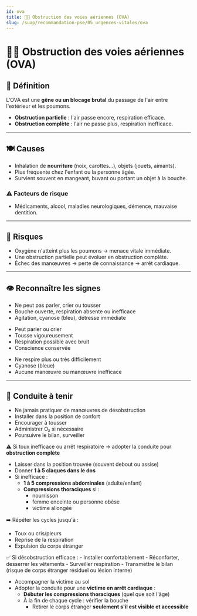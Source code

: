---
id: ova
title: 😮‍💨 Obstruction des voies aériennes (OVA)
slug: /suap/recommandation-pse/05_urgences-vitales/ova
---


# 😮‍💨 Obstruction des voies aériennes (OVA)

## 🧠 Définition

L'OVA est une **gêne ou un blocage brutal** du passage de l'air entre l'extérieur et les poumons.

- **Obstruction partielle** : l'air passe encore, respiration efficace.
- **Obstruction complète** : l'air ne passe plus, respiration inefficace.

---

## 🍽️ Causes

- Inhalation de **nourriture** (noix, carottes…), objets (jouets, aimants).
- Plus fréquente chez l'enfant ou la personne âgée.
- Survient souvent en mangeant, buvant ou portant un objet à la bouche.

### ⚠️ Facteurs de risque

- Médicaments, alcool, maladies neurologiques, démence, mauvaise dentition.

---

## 🚨 Risques

- Oxygène n'atteint plus les poumons → menace vitale immédiate.
- Une obstruction partielle peut évoluer en obstruction complète.
- Échec des manœuvres → perte de connaissance → arrêt cardiaque.

---

## 👁️ Reconnaître les signes

<Tabs>
  <TabItem value="complete" label="❌ Obstruction complète">

  - Ne peut pas parler, crier ou tousser
  - Bouche ouverte, respiration absente ou inefficace
  - Agitation, cyanose (bleu), détresse immédiate

  </TabItem>

  <TabItem value="partielle" label="⚠️ Obstruction partielle">

  - Peut parler ou crier
  - Tousse vigoureusement
  - Respiration possible avec bruit
  - Conscience conservée

  </TabItem>

  <TabItem value="inconsciente" label="🧍‍♀️ Inconsciente">

  - Ne respire plus ou très difficilement
  - Cyanose (bleue)
  - Aucune manœuvre ou manœuvre inefficace

  </TabItem>
</Tabs>

---

## 🧯 Conduite à tenir

<Tabs>
  <TabItem value="partielle" label="⚠️ Obstruction partielle">

  - Ne jamais pratiquer de manœuvres de désobstruction
  - Installer dans la position de confort
  - Encourager à tousser
  - Administrer O₂ si nécessaire
  - Poursuivre le bilan, surveiller

  ⚠️ Si toux inefficace ou arrêt respiratoire → adopter la conduite pour **obstruction complète**

  </TabItem>

  <TabItem value="complete" label="❌ Obstruction complète (conscient)">

  - Laisser dans la position trouvée (souvent debout ou assise)
  - Donner **1 à 5 claques dans le dos**
  - Si inefficace :
    - **1 à 5 compressions abdominales** (adulte/enfant)
    - **Compressions thoraciques** si :
      - nourrisson
      - femme enceinte ou personne obèse
      - victime allongée

  ➡️ Répéter les cycles jusqu'à :
  - Toux ou cris/pleurs
  - Reprise de la respiration
  - Expulsion du corps étranger

<Admonition type="note">
✅ Si désobstruction efficace :
- Installer confortablement
- Réconforter, desserrer les vêtements
- Surveiller respiration
- Transmettre le bilan (risque de corps étranger résiduel ou lésion interne)
</Admonition>

  </TabItem>

  <TabItem value="perte-connaissance" label="💥 Perte de connaissance">

  - Accompagner la victime au sol
  - Adopter la conduite pour une **victime en arrêt cardiaque** :
    - **Débuter les compressions thoraciques** (quel que soit l'âge)
    - À la fin de chaque cycle : vérifier la bouche
      - Retirer le corps étranger **seulement s'il est visible et accessible**

  </TabItem>
</Tabs>
